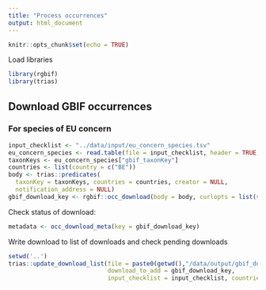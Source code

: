 ```yaml
---
title: "Process occurrences"
output: html_document
---
```


```r
knitr::opts_chunk$set(echo = TRUE)
```

Load libraries

```r
library(rgbif)
library(trias)
```

## Download GBIF occurrences

### For species of EU concern

```r
input_checklist <- "../data/input/eu_concern_species.tsv"
eu_concern_species <- read.table(file = input_checklist, header = TRUE, sep = "\t")
taxonKeys <- eu_concern_species["gbif_taxonKey"]
countries <- list(country = c("BE"))
body <- trias::predicates(
  taxonKey = taxonKeys, countries = countries, creator = NULL, 
  notification_address = NULL)
gbif_download_key <- rgbif::occ_download(body = body, curlopts = list(verbose = TRUE))
```

Check status of download:

```r
metadata <- occ_download_meta(key = gbif_download_key)
```

Write download to list of downloads and check pending downloads

```r
setwd('..')
trias::update_download_list(file = paste0(getwd(),"/data/output/gbif_downloads.csv"), 
                            download_to_add = gbif_download_key, 
                            input_checklist = input_checklist, countries = countries)
```
